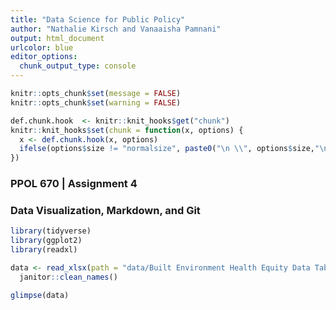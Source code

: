 ```yaml
---
title: "Data Science for Public Policy"
author: "Nathalie Kirsch and Vanaaisha Pamnani"
output: html_document
urlcolor: blue
editor_options: 
  chunk_output_type: console
---
```


```r
knitr::opts_chunk$set(message = FALSE)
knitr::opts_chunk$set(warning = FALSE)
```

```r
def.chunk.hook  <- knitr::knit_hooks$get("chunk")
knitr::knit_hooks$set(chunk = function(x, options) {
  x <- def.chunk.hook(x, options)
  ifelse(options$size != "normalsize", paste0("\n \\", options$size,"\n\n", x, "\n\n \\normalsize"), x)
})
```

### PPOL 670 | Assignment 4
### Data Visualization, Markdown, and Git

```r
library(tidyverse)
library(ggplot2)
library(readxl)
```


```r
data <- read_xlsx(path = "data/Built Environment Health Equity Data Table.xlsx", sheet = "City data", range = "A2:AU72") %>%
  janitor::clean_names()

glimpse(data)
```

